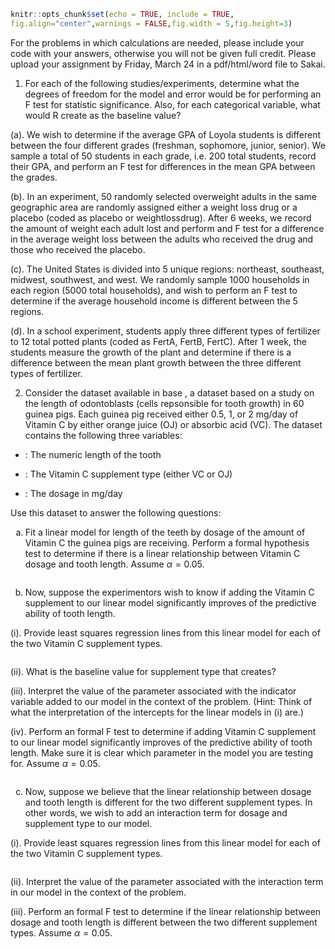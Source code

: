 
```{r setup, include=FALSE}
knitr::opts_chunk$set(echo = TRUE, include = TRUE,
fig.align="center",warnings = FALSE,fig.width = 5,fig.height=3)
```

For the problems in which calculations are needed, please include your \texttt{R} code with your answers, otherwise you will not be given full credit.  Please upload your assignment by Friday, March 24 in a pdf/html/word file to Sakai.

1. For each of the following studies/experiments, determine what the degrees of freedom for the model and error would be for performing an F test for statistic significance.  Also, for each categorical variable, what would R create as the baseline value?

(a).  We wish to determine if the average GPA of Loyola students is different between the four different grades (freshman, sophomore, junior, senior).  We sample a total of 50 students in each grade, i.e. 200 total students, record their GPA, and perform an F test for differences in the mean GPA between the grades.

(b).  In an experiment, 50 randomly selected overweight adults in the same geographic area are randomly assigned either a weight loss drug or a placebo (coded as placebo or weightlossdrug).  After 6 weeks, we record the amount of weight each adult lost and perform and F test for a difference in the average weight loss between the adults who received the drug and those who received the placebo.

(c).  The United States is divided into 5 unique regions: northeast, southeast, midwest, southwest, and west.  We randomly sample 1000 households in each region (5000 total households), and wish to perform an F test to determine if the average household income is different between the 5 regions.

(d).  In a school experiment, students apply three different types of fertilizer to 12 total potted plants (coded as FertA, FertB, FertC).  After 1 week, the students measure the growth of the plant and determine if there is a difference between the mean plant growth between the three different types of fertilizer.

2. Consider the dataset \texttt{ToothGrowth} available in base \texttt{R}, a dataset based on a study on the length of odontoblasts (cells repsonsible for tooth growth) in 60 guinea pigs.  Each guinea pig received either 0.5, 1, or 2 mg/day of Vitamin C by either orange juice (OJ) or absorbic acid (VC).   The dataset contains the following three variables:

- \texttt{len}: The numeric length of the tooth

- \texttt{supp}: The Vitamin C supplement type (either VC or OJ)

- \texttt{dose}: The dosage in mg/day

Use this dataset to answer the following questions:

a.  Fit a linear model for length of the teeth by dosage of the amount of Vitamin C the guinea pigs are receiving.   Perform a formal hypothesis test to determine if there is a linear relationship between Vitamin C dosage and tooth length.  Assume $\alpha = 0.05$.

```{r}
```

b. Now, suppose the experimentors wish to know if adding the Vitamin C supplement to our linear model significantly improves of the predictive ability of tooth length.

(i).  Provide least squares regression lines from this linear model for each of the two Vitamin C supplement types.

```{r}
```

(ii). What is the baseline value for supplement type that \texttt{R} creates?

(iii).  Interpret the value of the parameter associated with the indicator variable added to our model in the context of the problem. (Hint: Think of what the interpretation of the intercepts for the linear models in (i) are.)

(iv).  Perform an formal F test to determine if adding Vitamin C supplement to our linear model significantly improves of the predictive ability of tooth length.  Make sure it is clear which parameter in the model you are testing for.  Assume $\alpha = 0.05$.

```{r}
```

c.  Now, suppose we believe that the linear relationship between dosage and tooth length is different for the two different supplement types.  In other words, we wish to add an interaction term for dosage and supplement type to our model.

(i).  Provide least squares regression lines from this linear model for each of the two Vitamin C supplement types.

```{r}
```

(ii).  Interpret the value of the parameter associated with the interaction term in our model in the context of the problem.

(iii).  Perform an formal F test to determine if the linear relationship between dosage and tooth length is different between the two different supplement types.  Assume $\alpha = 0.05$.

```{r}
```

